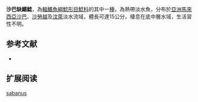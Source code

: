 {{Speciesbox
| name = 沙巴缺鰭鯰
| image = 
| image_width = 250px
| status = NE
| status_system = IUCN3.1
| genus = Kryptopterus
| species = sabanus
| authority = [[Inger_&_Chin|Inger & Chin]], 1959
| synonyms = *''Ompok sabanus '',Inger & Chin, 1959 
}}

'''沙巴缺鰭鯰'''，為[[輻鰭魚綱|輻鰭魚綱]][[鯰形目|鯰形目]][[鯰科|鯰科]]的其中一[[種|種]]，為熱帶淡水魚，分布於[[亞洲|亞洲]][[馬來西亞|馬來西亞]][[沙巴|沙巴]]、[[沙勞越|沙勞越]]及[[汶萊|汶萊]]淡水流域，體長可達15公分，棲息在底中層水域，生活習性不明。

==参考文献==
*{{FishBase_species|genus=Kryptopterus|species=sabanus|year=2015|month=7}}

== 扩展阅读 ==
{{refbegin}}
{{wikispecies-inline|Kryptopterus sabanus |沙巴缺鰭鯰}}
{{refend}}
{{Taxonbar|from=Q6431708}}

[[Category:缺鰭鯰屬|sabanus]]